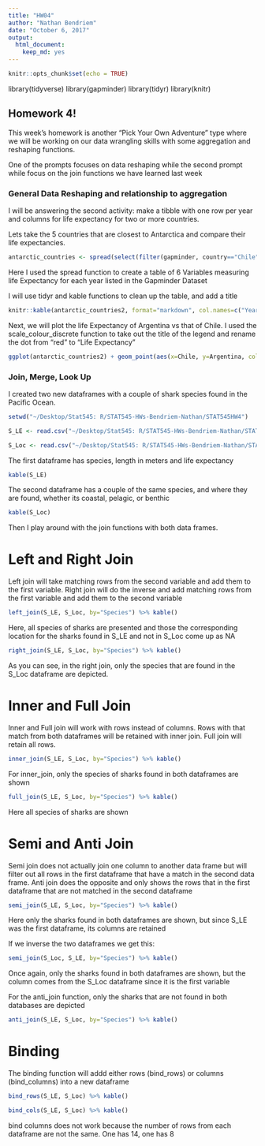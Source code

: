 ```yaml
---
title: "HW04"
author: "Nathan Bendriem"
date: "October 6, 2017"
output: 
  html_document: 
    keep_md: yes
---
```


```r
knitr::opts_chunk$set(echo = TRUE)
```

library(tidyverse)
library(gapminder)
library(tidyr)
library(knitr)


## Homework 4!


This week's homework is another "Pick Your Own Adventure" type where we will be working on our data wrangling skills with some aggregation and reshaping functions.

One of the prompts focuses on data reshaping while the second prompt while  focus on the join functions we have learned last week

### General Data Reshaping and relationship to aggregation

I will be answering the second activity: make a tibble with one row per year and columns for life expectancy for two or more countries.

Lets take the 5 countries that are closest to Antarctica and compare their life expectancies.


```r
antarctic_countries <- spread(select(filter(gapminder, country=="Chile" | country=="Argentina" | country=="South Africa" | country=="Australia" | country=="New Zealand"), year, country, lifeExp), country, lifeExp)
```



Here I used the spread function to create a table of 6 Variables measuring life Expectancy for each year listed in the Gapminder Dataset

I will use tidyr and kable functions to clean up the table, and add a title


```r
knitr::kable(antarctic_countries2, format="markdown", col.names=c("Year", "Argentina", "Australia", "Chile", "New Zealand", "South Africa"), caption="Life Expectancy of Antarctic Countries")
```
Next, we will plot the life Expectancy of Argentina vs that of Chile.  I used the scale_colour_discrete function to take out the title of the legend and rename the dot from "red" to "Life Expectancy"

```r
ggplot(antarctic_countries2) + geom_point(aes(x=Chile, y=Argentina, colour= "Red")) + ggtitle("Life Expectancy of Argentina vs Chile") + scale_colour_discrete(name=NULL, labels=c("Life Expectancy"))
```

### Join, Merge, Look Up

I created two new dataframes with a couple of shark species found in the Pacific Ocean.  
```r
setwd("~/Desktop/Stat545: R/STAT545-HWs-Bendriem-Nathan/STAT545HW4")

S_LE <- read.csv("~/Desktop/Stat545: R/STAT545-HWs-Bendriem-Nathan/STAT545HW4/shark_lifeExp.csv")

S_Loc <- read.csv("~/Desktop/Stat545: R/STAT545-HWs-Bendriem-Nathan/STAT545HW4/shark_location.csv")

```

The first dataframe has species, length in meters and life expectancy

```r
kable(S_LE)
```

The second dataframe has a couple of the same species, and where they are found, whether its coastal, pelagic, or benthic

```r
kable(S_Loc)
```

Then I play around with the join functions with both data frames. 

# Left and Right Join

Left join will take matching rows from the second variable and add them to the first variable.  Right join will do the inverse and add matching rows from the first variable and add them to the second variable

```r
left_join(S_LE, S_Loc, by="Species") %>% kable()
```
Here, all species of sharks are presented and those the corresponding location for the sharks found in S_LE and not in S_Loc come up as NA
```r
right_join(S_LE, S_Loc, by="Species") %>% kable()
```

As you can see, in the right join, only the species that are found in the S_Loc dataframe are depicted.  


# Inner and Full Join

Inner and Full join will work with rows instead of columns.  Rows with that match from both dataframes will be retained with inner join. Full join will retain all rows.  


```r
inner_join(S_LE, S_Loc, by="Species") %>% kable()
```
For inner_join, only the species of sharks found in both dataframes are shown

```r
full_join(S_LE, S_Loc, by="Species") %>% kable()
```
Here all species of sharks are shown

# Semi and Anti Join

Semi join does not actually join one column to another data frame but will filter out all rows in the first dataframe that have a match in the second data frame.  Anti join does the opposite and only shows the rows that in the first dataframe that are not matched in the second dataframe

```r
semi_join(S_LE, S_Loc, by="Species") %>% kable()
```
Here only the sharks found in both dataframes are shown, but since S_LE was the first dataframe, its columns are retained

If we inverse the two dataframes we get this:

```r
semi_join(S_Loc, S_LE, by="Species") %>% kable()
```
Once again, only the sharks found in both dataframes are shown, but the column comes from the S_Loc dataframe since it is the first variable


For the anti_join function, only the sharks that are not found in both databases are depicted
```r
anti_join(S_LE, S_Loc, by="Species") %>% kable()
```

# Binding

The binding function will addd either rows (bind_rows) or columns (bind_columns) into a new dataframe

```r
bind_rows(S_LE, S_Loc) %>% kable()
```
 
```r
bind_cols(S_LE, S_Loc) %>% kable()
```
bind columns does not work because the number of rows from each dataframe are not the same.  One has 14, one has 8








